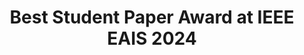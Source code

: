 ---
title: "Best Student Paper Award at IEEE EAIS 2024"
publishedAt: "2024-05-28"
summary: "Presented our work Leveraging Incremental Decision Trees and In-Vivo Biosensors for an Explainable Plant Health Monitoring System at IEEE EAIS 2024 that was awarded the best student paper award."
images:
  - "/images/projects/project-01/eais2024.jpg"
  - "/images/projects/project-01/award.jpg"
link: "https://ieeexplore.ieee.org/document/10570002"

---